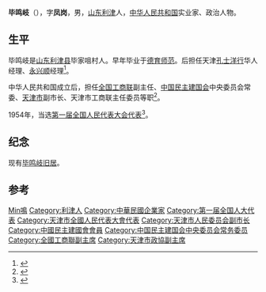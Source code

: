 '''毕鸣岐'''（{{bd|1902年||1971年}}），字'''凤岗'''，男，[[山东|山东]][[利津县|利津]]人，[[中华人民共和国|中华人民共和国]]实业家、政治人物。

== 生平 ==
毕鸣岐是[[山东|山东]][[利津县|利津县]]毕家咀村人。早年毕业于[[德育师范|德育师范]]。后担任天津[[孔士洋行|孔士洋行]]华人经理、[[永兴顺|永兴顺]]经理<ref>{{cite news|title=天津小洋楼之毕鸣岐旧宅|url=http://www.tianjinwe.com/tianjin/tjw/201005/t20100504_802216.html|accessdate=2013-11-11|newspaper=天津网|archive-date=2013-11-11|archive-url=https://web.archive.org/web/20131111043910/http://www.tianjinwe.com/tianjin/tjw/201005/t20100504_802216.html|dead-url=no}}</ref>。

中华人民共和国成立后，担任[[全国工商联|全国工商联]]副主任、[[中国民主建国会|中国民主建国会]]中央委员会常委、[[天津市|天津市]]副市长、天津市工商联主任委员等职<ref>{{cite news|author=罗先哲|title=毕鸣岐|url=http://www.infobase.gov.cn/figures/song/201309/article_26201.html|accessdate=2013-11-11|newspaper=大众日报|deadurl=yes|archiveurl=https://web.archive.org/web/20131111041339/http://www.infobase.gov.cn/figures/song/201309/article_26201.html|archivedate=2013-11-11}}</ref>。

1954年，当选[[第一届全国人民代表大会代表名单|第一届全国人民代表大会代表]]<ref>{{cite book|author=全国人民代表大会常务委员会办公厅|title=中华人民共和国第一届全国人民代表大会代表名单|year=1955年|publisher=全国人民代表大会常务委员会办公厅|url=http://book.ucdrs.superlib.net/views/specific/2929/bookDetail.jsp?dxNumber=000005772167&d=546843D0AE2464CD1C95896344A85614&fenlei=04070402|access-date=2015-01-25|archive-date=2019-01-24|archive-url=https://web.archive.org/web/20190124105450/http://book.ucdrs.superlib.net/views/specific/2929/bookDetail.jsp?dxNumber=000005772167&d=546843D0AE2464CD1C95896344A85614&fenlei=04070402|dead-url=no}}</ref>。

== 纪念 ==
现有[[毕鸣岐旧居|毕鸣岐旧居]]。

== 参考 ==
{{reflist}}

{{中国政治人物小作品}}
{{Navboxes 
| title  = 毕鸣岐在[[中国民主建国会|中国民主建国会]]的职务
| list1  =
{{中国民主建国会第一届中央委员会}}
}}
{{Navboxes 
| title  = 毕鸣岐在[[中华全国工商业联合会|中华全国工商业联合会]]的职务
| list1  =
{{中华全国工商业联合会第二届执行委员会}}
}}

{{Authority control}}
{{DEFAULTSORT:Bi畢}}
[[Category:畢姓|Min鳴]]
[[Category:利津人|Category:利津人]]
[[Category:中華民國企業家|Category:中華民國企業家]]
[[Category:第一届全国人大代表|Category:第一届全国人大代表]]
[[Category:天津市全國人民代表大會代表|Category:天津市全國人民代表大會代表]]
[[Category:天津市人民委员会副市长|Category:天津市人民委员会副市长]]
[[Category:中國民主建國會會員|Category:中國民主建國會會員]]
[[Category:中国民主建国会中央委员会常务委员|Category:中国民主建国会中央委员会常务委员]]
[[Category:全國工商聯副主席|Category:全國工商聯副主席]]
[[Category:天津市政協副主席|Category:天津市政協副主席]]